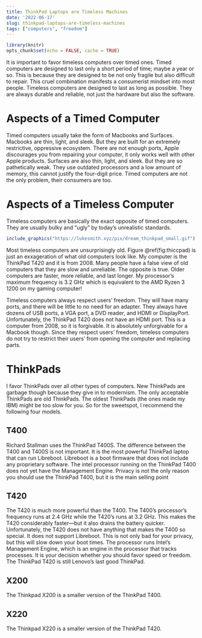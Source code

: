 ```yaml
---
title: ThinkPad Laptops are Timeless Machines
date: '2022-06-17'
slug: thinkpad-laptops-are-timeless-machines
tags: ["computers", "freedom"]
---
```

```r
library(knitr)
opts_chunk$set(echo = FALSE, cache = TRUE)
```

It is important to favor timeless computers over timed ones.
Timed computers are designed to last only a short period of time; maybe a year or so.
This is because they are designed to be not only fragile but also difficult to repair.
This cruel combination manifests a consumerist mindset into most people.
Timeless computers are designed to last as long as possible.
They are always durable and reliable, not just the hardware but also the software.

# Aspects of a Timed Computer

Timed computers usually take the form of Macbooks and Surfaces.
Macbooks are thin, light, and sleek.
But they are built for an extremely restrictive, oppressive ecosystem.
There are not enough ports, Apple discourages you from repairing your computer, it only works well with other Apple products.
Surfaces are also thin, light, and sleek.
But they are so pathetically weak.
They use outdated processors and a low amount of memory, this cannot justify the four-digit price.
Timed computers are not the only problem, their consumers are too.

# Aspects of a Timeless Computer

Timeless computers are basically the exact opposite of timed computers.
They are usually bulky and "ugly" by today's unrealistic standards.

```r
include_graphics("https://lukesmith.xyz/pix/dream_thinkpad_small.gif")
```

Most timeless computers are unsurprisingly old.
Figure \@ref(fig:thiccpad) is just an exxageration of what old computers look like.
My computer is the ThinkPad T420 and it is from 2008.
Many people have a false view of old computers that they are slow and unreliable.
The opposite is true.
Older computers are faster, more reliable, and last longer.
My processor's maximum frequency is 3.2 GHz which is equivalent to the AMD Ryzen 3 1200 on my gaming computer!

Timeless computers always respect users' freedom.
They will have many ports, and there will be little to no need for an adapter.
They always have dozens of USB ports, a VGA port, a DVD reader, and HDMI or DisplayPort.
Unfortunately, the ThinkPad T420 does not have an HDMI port.
This is a computer from 2008, so it is forgivable.
It is absolutely unforgivable for a Macbook though.
Since they respect users' freedom, timeless computers do not try to restrict their users' from opening the computer and replacing parts.

# ThinkPads

I favor ThinkPads over all other types of computers.
New ThinkPads are garbage though because they give in to modernism.
The only acceptable ThinkPads are old ThinkPads.
The oldest ThinkPads (the ones made my IBM) might be too slow for you.
So for the sweetspot, I recommend the following four models.

## T400

Richard Stallman uses the ThinkPad T400S.
The difference between the T400 and T400S is not important.
It is the most powerful ThinkPad laptop that can run Libreboot.
Libreboot is a boot firmware that does not include any proprietary software.
The intel processor running on the ThinkPad T400 does not yet have the Management Engine.
Privacy is not the only reason you should use the ThinkPad T400, but it is the main selling point

## T420

The T420 is much more powerful than the T400.
The T400's processor's frequency runs at 2.4 GHz while the T420's runs at 3.2 GHz.
This makes the T420 considerably faster—but it also drains the battery quicker.
Unfortunately, the T420 does not have anything that makes the T400 so special.
It does not support Libreboot.
This is not only bad for your privacy, but this will slow down your boot times.
The processor runs Intel's Management Engine, which is an engine in the processor that tracks processes.
It is your decision whether you should favor speed or freedom.
The ThinkPad T420 is still Lenovo's last good ThinkPad.

## X200

The Thinkpad X200 is a smaller version of the ThinkPad T400.

## X220

The Thinkpad X220 is a smaller version of the ThinkPad T420.
